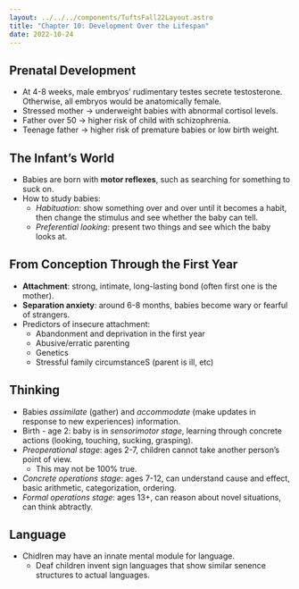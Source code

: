 ```yaml
---
layout: ../../../components/TuftsFall22Layout.astro
title: "Chapter 10: Development Over the Lifespan"
date: 2022-10-24
---
```


## Prenatal Development

- At 4-8 weeks, male embryos’ rudimentary testes secrete testosterone. Otherwise, all embryos would be anatomically female. 
- Stressed mother → underweight babies with abnormal cortisol levels. 
- Father over 50 → higher risk of child with schizophrenia. 
- Teenage father → higher risk of premature babies or low birth weight. 

## The Infant’s World

- Babies are born with **motor reflexes**, such as searching for something to suck on. 
- How to study babies:
	- *Habituation*: show something over and over until it becomes a habit, then change the stimulus and see whether the baby can tell. 
	- *Preferential looking*: present two things and see which the baby looks at. 


## From Conception Through the First Year

- **Attachment**: strong, intimate, long-lasting bond (often first one is the mother). 
- **Separation anxiety**: around 6-8 months, babies become wary or fearful of strangers. 
- Predictors of insecure attachment:
	- Abandonment and deprivation in the first year
	- Abusive/erratic parenting
	- Genetics
	- Stressful family circumstanceS (parent is ill, etc)


## Thinking

- Babies *assimilate* (gather) and *accommodate* (make updates in response to new experiences) information. 
- Birth - age 2: baby is in *sensorimotor stage*, learning through concrete actions (looking, touching, sucking, grasping). 
- *Preoperational stage*: ages 2-7, children cannot take another person’s point of view. 
	- This may not be 100% true. 
- *Concrete operations stage*: ages 7-12, can understand cause and effect, basic arithmetic, categorization, ordering. 
- *Formal operations stage*: ages 13+, can reason about novel situations, can think abtractly. 


## Language

- Chidlren may have an innate mental module for language. 
	- Deaf children invent sign languages that show similar senence structures to actual languages. 